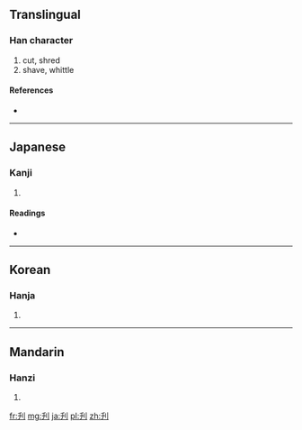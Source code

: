 ==Translingual==

===Han character===
{{Han char|rn=18|rad=刀|as=03|sn=5|four=|canj=竹十中弓 (HJLN)}}

# cut, shred
# shave, whittle

====References====
* {{Han ref|kx=0136.170|dkj=01866|dj=0307.130|hdz=10324.040|uh=520B|ud=21003}}

----

==Japanese==

===Kanji===
{{ja-kanji|grade=|rs=刀03}}

# {{defn|lang=ja|sort=刀03}}

====Readings====
* {{ja-readings|on=[[せん]] (sen)|kun=[[きる]] (kiru), [[けずる]] (kezuru)}}

----

==Korean==

===Hanja===
{{ko-hanja|hangeul=천|rv=cheon|mr=ch'ŏn}}

# {{defn|lang=ko|sort=刀03}}

----

==Mandarin==

===Hanzi===
{{cmn-hanzi|pin=[[qiàn]] ([[qian4]])|wg=ch'ien<sup>4</sup>}}

# {{defn|lang=cmn|sort=刀03}}

[[fr:刋]]
[[mg:刋]]
[[ja:刋]]
[[pl:刋]]
[[zh:刋]]